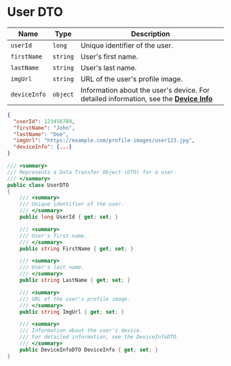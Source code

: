 


# User DTO

| Name                  | Type       | Description                            |
|-----------------------|------------|----------------------------------------|
| `userId`              | `long`     | Unique identifier of the user.         |
| `firstName`           | `string`   | User's first name.                     |
| `lastName`            | `string`   | User's last name.                      |
| `imgUrl`              | `string`   | URL of the user's profile image.       |
| `deviceInfo`          | `object`   | Information about the user's device. For detailed information, see the **[Device Info](./deviceInfoDto)**  |


<Tabs>
  <TabItem value="json" label="Json">

```JSON
{
  "userId": 123456789,  
  "firstName": "John",
  "lastName": "Doe",
  "imgUrl": "https://example.com/profile-images/user123.jpg",
  "deviceInfo": {...}  
}
```
  </TabItem>

  <TabItem value="c#" label="C#">

```C#
/// <summary>
/// Represents a Data Transfer Object (DTO) for a user.
/// </summary>
public class UserDTO
{
    /// <summary>
    /// Unique identifier of the user.
    /// </summary>
    public long UserId { get; set; }

    /// <summary>
    /// User's first name.
    /// </summary>
    public string FirstName { get; set; }

    /// <summary>
    /// User's last name.
    /// </summary>
    public string LastName { get; set; }

    /// <summary>
    /// URL of the user's profile image.
    /// </summary>
    public string ImgUrl { get; set; }

    /// <summary>
    /// Information about the user's device.
    /// For detailed information, see the DeviceInfoDTO.
    /// </summary>
    public DeviceInfoDTO DeviceInfo { get; set; }
}
```

  </TabItem>

  
</Tabs>

